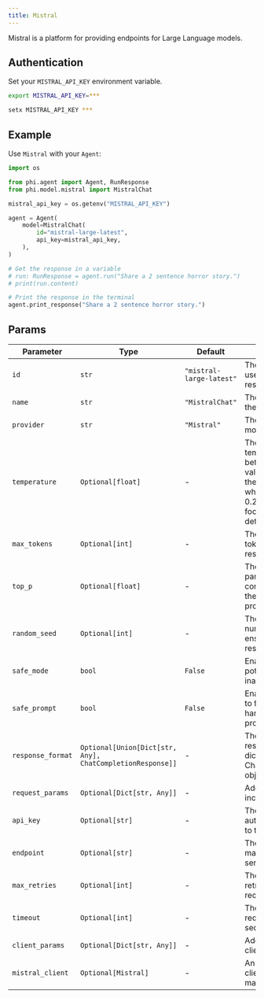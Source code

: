 ```yaml
---
title: Mistral
---
```


Mistral is a platform for providing endpoints for Large Language models.

## Authentication

Set your `MISTRAL_API_KEY` environment variable.

<CodeGroup>

```bash Mac
export MISTRAL_API_KEY=***
```

```bash Windows
setx MISTRAL_API_KEY ***
```

</CodeGroup>

## Example

Use `Mistral` with your `Agent`:

<CodeGroup>

```python agent.py
import os

from phi.agent import Agent, RunResponse
from phi.model.mistral import MistralChat

mistral_api_key = os.getenv("MISTRAL_API_KEY")

agent = Agent(
    model=MistralChat(
        id="mistral-large-latest",
        api_key=mistral_api_key,
    ),
)

# Get the response in a variable
# run: RunResponse = agent.run("Share a 2 sentence horror story.")
# print(run.content)

# Print the response in the terminal
agent.print_response("Share a 2 sentence horror story.")

```

</CodeGroup>

## Params
| Parameter | Type | Default | Description |
|-----------|------|---------|-------------|
| `id` | `str` | `"mistral-large-latest"` | The specific model ID used for generating responses. |
| `name` | `str` | `"MistralChat"` | The name identifier for the agent. |
| `provider` | `str` | `"Mistral"` | The provider of the model. |
| `temperature` | `Optional[float]` | - | The sampling temperature to use, between 0 and 2. Higher values like 0.8 will make the output more random, while lower values like 0.2 will make it more focused and deterministic. |
| `max_tokens` | `Optional[int]` | - | The maximum number of tokens to generate in the response. |
| `top_p` | `Optional[float]` | - | The nucleus sampling parameter. The model considers the results of the tokens with top_p probability mass. |
| `random_seed` | `Optional[int]` | - | The seed for random number generation to ensure reproducibility of results. |
| `safe_mode` | `bool` | `False` | Enable safe mode to filter potentially harmful or inappropriate content. |
| `safe_prompt` | `bool` | `False` | Enable safe prompt mode to filter potentially harmful or inappropriate prompts. |
| `response_format` | `Optional[Union[Dict[str, Any], ChatCompletionResponse]]` | - | The format of the response, either as a dictionary or as a ChatCompletionResponse object. |
| `request_params` | `Optional[Dict[str, Any]]` | - | Additional parameters to include in the request. |
| `api_key` | `Optional[str]` | - | The API key for authenticating requests to the service. |
| `endpoint` | `Optional[str]` | - | The API endpoint URL for making requests to the service. |
| `max_retries` | `Optional[int]` | - | The maximum number of retry attempts for failed requests. |
| `timeout` | `Optional[int]` | - | The timeout duration for requests, specified in seconds. |
| `client_params` | `Optional[Dict[str, Any]]` | - | Additional parameters for client configuration. |
| `mistral_client` | `Optional[Mistral]` | - | An instance of Mistral client provided for making API requests. |

